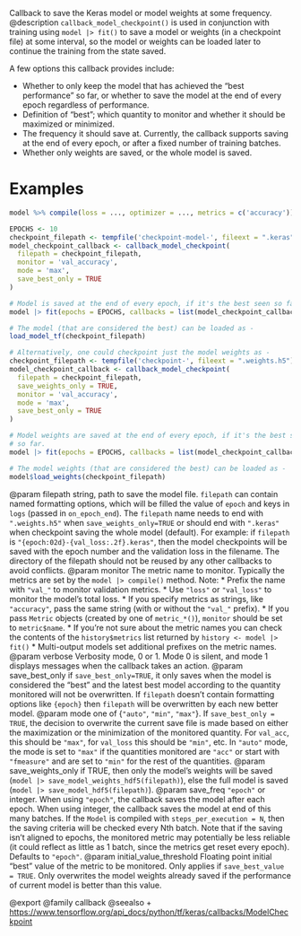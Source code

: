 Callback to save the Keras model or model weights at some frequency.
 @description
`callback_model_checkpoint()` is used in conjunction with training using
`model |> fit()` to save a model or weights (in a checkpoint file) at some
interval, so the model or weights can be loaded later to continue the
training from the state saved.

A few options this callback provides include:

- Whether to only keep the model that has achieved the "best performance" so
  far, or whether to save the model at the end of every epoch regardless of
  performance.
- Definition of "best"; which quantity to monitor and whether it should be
  maximized or minimized.
- The frequency it should save at. Currently, the callback supports saving
  at the end of every epoch, or after a fixed number of training batches.
- Whether only weights are saved, or the whole model is saved.

# Examples
```r
model %>% compile(loss = ..., optimizer = ..., metrics = c('accuracy'))

EPOCHS <- 10
checkpoint_filepath <- tempfile('checkpoint-model-', fileext = ".keras")
model_checkpoint_callback <- callback_model_checkpoint(
  filepath = checkpoint_filepath,
  monitor = 'val_accuracy',
  mode = 'max',
  save_best_only = TRUE
)

# Model is saved at the end of every epoch, if it's the best seen so far.
model |> fit(epochs = EPOCHS, callbacks = list(model_checkpoint_callback))

# The model (that are considered the best) can be loaded as -
load_model_tf(checkpoint_filepath)

# Alternatively, one could checkpoint just the model weights as -
checkpoint_filepath <- tempfile('checkpoint-', fileext = ".weights.h5")
model_checkpoint_callback <- callback_model_checkpoint(
  filepath = checkpoint_filepath,
  save_weights_only = TRUE,
  monitor = 'val_accuracy',
  mode = 'max',
  save_best_only = TRUE
)

# Model weights are saved at the end of every epoch, if it's the best seen
# so far.
model |> fit(epochs = EPOCHS, callbacks = list(model_checkpoint_callback))

# The model weights (that are considered the best) can be loaded as -
model$load_weights(checkpoint_filepath)
```

@param filepath string, path to save the model file.
    `filepath` can contain named formatting options,
    which will be filled the value of `epoch` and keys in `logs`
    (passed in `on_epoch_end`).
    The `filepath` name needs to end with `".weights.h5"` when
    `save_weights_only=TRUE` or should end with `".keras"` when
    checkpoint saving the whole model (default).
    For example:
    if `filepath` is `"{epoch:02d}-{val_loss:.2f}.keras"`, then the
    model checkpoints will be saved with the epoch number and the
    validation loss in the filename. The directory of the filepath
    should not be reused by any other callbacks to avoid conflicts.
@param monitor The metric name to monitor. Typically the metrics are set by
    the `model |> compile()` method. Note:
    * Prefix the name with `"val_"` to monitor validation metrics.
    * Use `"loss"` or `"val_loss"` to monitor the model's total loss.
    * If you specify metrics as strings, like `"accuracy"`, pass the
        same string (with or without the `"val_"` prefix).
    * If you pass `Metric` objects (created by one of `metric_*()`), `monitor` should be set to
        `metric$name`.
    * If you're not sure about the metric names you can check the
        contents of the `history$metrics` list returned by
        `history <- model |> fit()`
    * Multi-output models set additional prefixes on the metric names.
@param verbose Verbosity mode, 0 or 1. Mode 0 is silent, and mode 1
    displays messages when the callback takes an action.
@param save_best_only if `save_best_only=TRUE`, it only saves when the model
    is considered the "best" and the latest best model according to the
    quantity monitored will not be overwritten. If `filepath` doesn't
    contain formatting options like `{epoch}` then `filepath` will be
    overwritten by each new better model.
@param mode one of {`"auto"`, `"min"`, `"max"`}. If `save_best_only = TRUE`, the
    decision to overwrite the current save file is made based on either
    the maximization or the minimization of the monitored quantity.
    For `val_acc`, this should be `"max"`, for `val_loss` this should be
    `"min"`, etc. In `"auto"` mode, the mode is set to `"max"` if the
    quantities monitored are `"acc"` or start with `"fmeasure"` and are
    set to `"min"` for the rest of the quantities.
@param save_weights_only if TRUE, then only the model's weights will be saved
    (`model |> save_model_weights_hdf5(filepath)`), else the full model is saved
    (`model |> save_model_hdf5(filepath)`).
@param save_freq `"epoch"` or integer. When using `"epoch"`, the callback
    saves the model after each epoch. When using integer, the callback
    saves the model at end of this many batches. If the `Model` is
    compiled with `steps_per_execution = N`, then the saving criteria will
    be checked every Nth batch. Note that if the saving isn't aligned to
    epochs, the monitored metric may potentially be less reliable (it
    could reflect as little as 1 batch, since the metrics get reset
    every epoch). Defaults to `"epoch"`.
@param initial_value_threshold Floating point initial "best" value of the
    metric to be monitored. Only applies if `save_best_value = TRUE`. Only
    overwrites the model weights already saved if the performance of
    current model is better than this value.

@export
@family callback
@seealso
+ <https://www.tensorflow.org/api_docs/python/tf/keras/callbacks/ModelCheckpoint>
